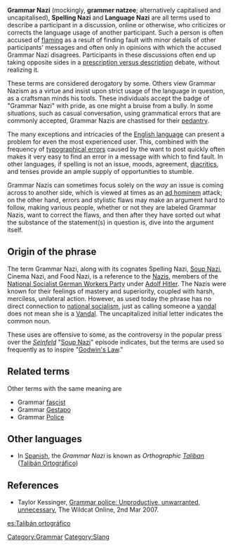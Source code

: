 {{Unreferenced|date=November 2006}}
{{OR}}

'''Grammar Nazi''' (mockingly, '''grammer natzee'''; alternatively capitalised and uncapitalised), '''Spelling Nazi''' and '''Language Nazi''' are all terms used to describe a participant in a discussion, online or otherwise, who criticizes or corrects the language usage of another participant. Such a person is often accused of [[flaming]] as a result of finding fault with minor details of other participants' messages and often only in opinions with which the accused Grammar Nazi disagrees. Participants in these discussions often end up taking opposite sides in a [[Prescription and description|prescription versus description]] debate, without realizing it.

These terms are considered derogatory by some. Others view Grammar Nazism as a virtue and insist upon strict usage of the language in question, as a craftsman minds his tools. These individuals accept the badge of "Grammar Nazi" with pride, as one might a bruise from a bully. In some situations, such as casual conversation, using grammatical errors that are commonly accepted, Grammar Nazis are chastised for their [[pedant]]ry.

The many exceptions and intricacies of the [[English language]] can present a problem for even the most experienced user. This, combined with the frequency of [[typographical error]]s caused by the want to post quickly often makes it very easy to find an error in a message with which to find fault. In other languages, if spelling is not an issue, moods, agreement, [[diacritic]]s, and tenses provide an ample supply of opportunities to stumble.

Grammar Nazis can sometimes focus solely on the ''way'' an issue is coming across to another side, which is viewed at times as an [[ad hominem]] attack; on the other hand, errors and stylistic flaws may make an argument hard to follow, making various people, whether or not they are labeled Grammar Nazis, want to correct the flaws, and then after they have sorted out what the substance of the statement(s) in question is, dive into the argument itself.

==Origin of the phrase==
The term Grammar Nazi, along with its cognates Spelling Nazi, [[Soup Nazi]], Cinema Nazi, and Food Nazi, is a reference to the [[Nazism|Nazis]], members of the [[National Socialist German Workers Party]] under [[Adolf Hitler]]. The Nazis were known for their feelings of mastery and superiority, coupled with harsh, merciless, unilateral action. However, as used today the phrase has no direct connection to [[National Socialist German Workers Party|national socialism]], just as calling someone a [[vandalism|vandal]] does not mean she is a [[Vandals|Vandal]]. The uncapitalized initial letter indicates the common noun.

These uses are offensive to some, as the controversy in the popular press over the ''[[Seinfeld]]'' "[[Soup Nazi]]" episode indicates, but the terms are used so frequently as to inspire "[[Godwin's Law]]."

==Related terms==
Other terms with the same meaning are
* Grammar [[Fascism|fascist]]
* Grammar [[Gestapo]]
* Grammar [[Police]]

==Other languages==
* In [[Spanish language|Spanish]], the ''Grammar Nazi'' is known as ''Orthographic [[Taliban]]'' ([[:es:Talibán Ortográfico|Talibán Ortográfico]])

== References ==
* Taylor Kessinger, [http://media.wildcat.arizona.edu/media/storage/paper997/news/2007/03/02/Opinions/Grammar.Police.Unproductive.Unwarranted.Unnecessary-2753993.shtml Grammar police: Unproductive, unwarranted, unnecessary], The Wildcat Online, 2nd Mar 2007.

[[Category:Grammar]]
[[Category:Slang]]

[[es:Talibán ortográfico]]